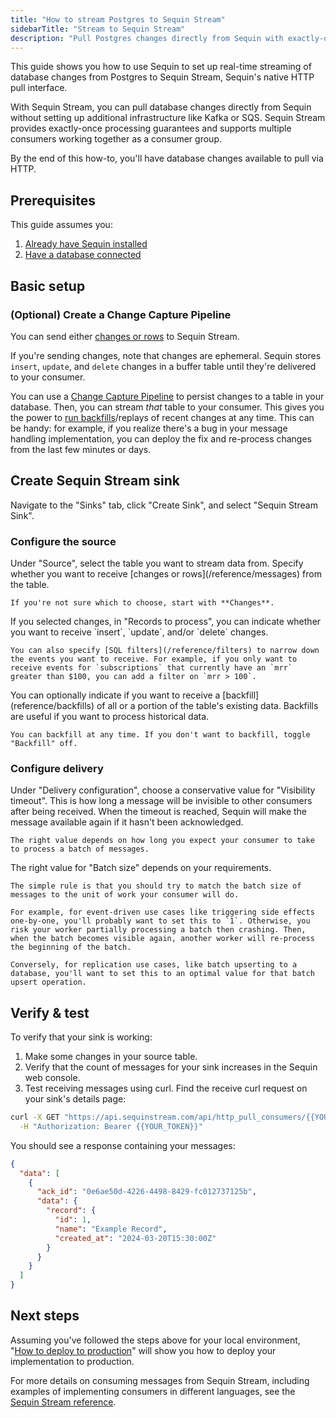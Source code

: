 ```yaml
---
title: "How to stream Postgres to Sequin Stream"
sidebarTitle: "Stream to Sequin Stream"
description: "Pull Postgres changes directly from Sequin with exactly-once processing"
---
```


This guide shows you how to use Sequin to set up real-time streaming of database changes from Postgres to Sequin Stream, Sequin's native HTTP pull interface.

With Sequin Stream, you can pull database changes directly from Sequin without setting up additional infrastructure like Kafka or SQS. Sequin Stream provides exactly-once processing guarantees and supports multiple consumers working together as a consumer group.

By the end of this how-to, you'll have database changes available to pull via HTTP.

## Prerequisites

This guide assumes you:

1. [Already have Sequin installed](/quickstart/webhooks)
2. [Have a database connected](/quickstart/connect-postgres)

## Basic setup

### (Optional) Create a Change Capture Pipeline

You can send either [changes or rows](/reference/messages) to Sequin Stream.

If you're sending changes, note that changes are ephemeral. Sequin stores `insert`, `update`, and `delete` changes in a buffer table until they're delivered to your consumer.

You can use a [Change Capture Pipeline](/reference/change-capture-pipelines) to persist changes to a table in your database. Then, you can stream _that_ table to your consumer. This gives you the power to [run backfills](/reference/backfills)/replays of recent changes at any time. This can be handy: for example, if you realize there's a bug in your message handling implementation, you can deploy the fix and re-process changes from the last few minutes or days.

## Create Sequin Stream sink

Navigate to the "Sinks" tab, click "Create Sink", and select "Sequin Stream Sink".

### Configure the source

<Steps>
  <Step title="Select source table">
    Under "Source", select the table you want to stream data from.
  </Step>

  <Step title="Choose message type">
    Specify whether you want to receive [changes or rows](/reference/messages) from the table.

    If you're not sure which to choose, start with **Changes**.
  </Step>

  <Step title="Specify filters">
    If you selected changes, in "Records to process", you can indicate whether you want to receive `insert`, `update`, and/or `delete` changes.

    You can also specify [SQL filters](/reference/filters) to narrow down the events you want to receive. For example, if you only want to receive events for `subscriptions` that currently have an `mrr` greater than $100, you can add a filter on `mrr > 100`.
  </Step>

  <Step title="Specify backfill">
    You can optionally indicate if you want to receive a [backfill](reference/backfills) of all or a portion of the table's existing data. Backfills are useful if you want to process historical data.

    You can backfill at any time. If you don't want to backfill, toggle "Backfill" off.
  </Step>
</Steps>

### Configure delivery

<Steps>
  <Step title="Specify visibility timeout">
    Under "Delivery configuration", choose a conservative value for "Visibility timeout". This is how long a message will be invisible to other consumers after being received. When the timeout is reached, Sequin will make the message available again if it hasn't been acknowledged.

    The right value depends on how long you expect your consumer to take to process a batch of messages.
  </Step>

  <Step title="Specify batch size">
    The right value for "Batch size" depends on your requirements.

    The simple rule is that you should try to match the batch size of messages to the unit of work your consumer will do.

    For example, for event-driven use cases like triggering side effects one-by-one, you'll probably want to set this to `1`. Otherwise, you risk your worker partially processing a batch then crashing. Then, when the batch becomes visible again, another worker will re-process the beginning of the batch.

    Conversely, for replication use cases, like batch upserting to a database, you'll want to set this to an optimal value for that batch upsert operation.
  </Step>
</Steps>

## Verify & test

To verify that your sink is working:

1. Make some changes in your source table.
2. Verify that the count of messages for your sink increases in the Sequin web console.
3. Test receiving messages using curl. Find the receive curl request on your sink's details page:

```bash
curl -X GET "https://api.sequinstream.com/api/http_pull_consumers/{{YOUR_CONSUMER_NAME}}/receive?batch_size=10" \
  -H "Authorization: Bearer {{YOUR_TOKEN}}"
```

You should see a response containing your messages:

```json
{
  "data": [
    {
      "ack_id": "0e6ae50d-4226-4498-8429-fc012737125b",
      "data": {
        "record": {
          "id": 1,
          "name": "Example Record",
          "created_at": "2024-03-20T15:30:00Z"
        }
      }
    }
  ]
}
```

## Next steps

Assuming you've followed the steps above for your local environment, "[How to deploy to production](/how-to/deploy-to-production)" will show you how to deploy your implementation to production.

For more details on consuming messages from Sequin Stream, including examples of implementing consumers in different languages, see the [Sequin Stream reference](/consume/consume-api/overview).
